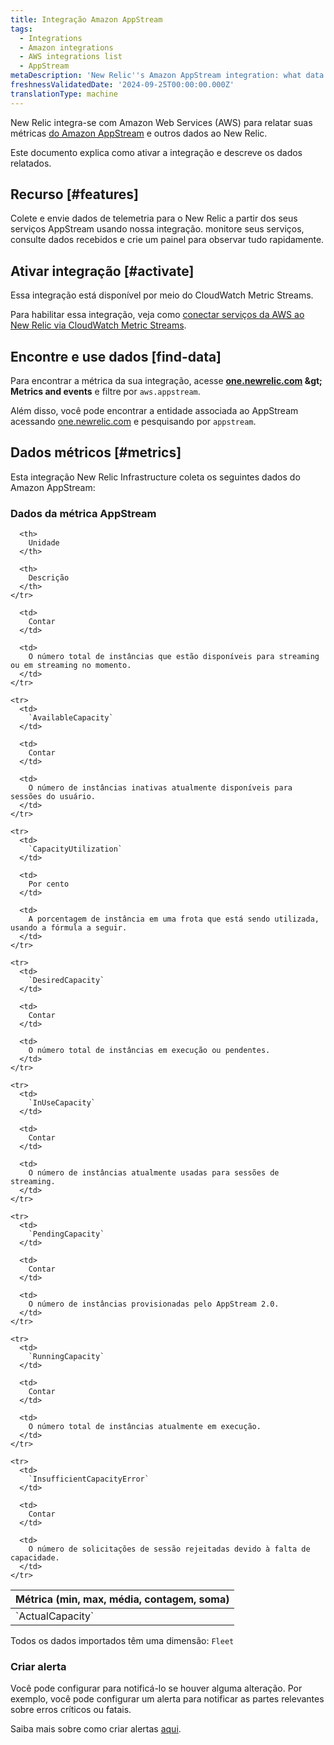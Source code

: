 ```yaml
---
title: Integração Amazon AppStream
tags:
  - Integrations
  - Amazon integrations
  - AWS integrations list
  - AppStream
metaDescription: 'New Relic''s Amazon AppStream integration: what data it reports and how to enable it.'
freshnessValidatedDate: '2024-09-25T00:00:00.000Z'
translationType: machine
---
```


New Relic integra-se com Amazon Web Services (AWS) para relatar suas métricas [do Amazon AppStream](https://aws.amazon.com/appstream2/) e outros dados ao New Relic.

Este documento explica como ativar a integração e descreve os dados relatados.

## Recurso [#features]

Colete e envie dados de telemetria para o New Relic a partir dos seus serviços AppStream usando nossa integração. monitore seus serviços, consulte dados recebidos e crie um painel para observar tudo rapidamente.

## Ativar integração [#activate]

Essa integração está disponível por meio do CloudWatch Metric Streams.

Para habilitar essa integração, veja como [conectar serviços da AWS ao New Relic via CloudWatch Metric Streams](/docs/infrastructure/amazon-integrations/connect/aws-metric-stream-setup/).

## Encontre e use dados \[find-data]

Para encontrar a métrica da sua integração, acesse <DNT>**[one.newrelic.com](https://one.newrelic.com/all-capabilities) &amp;gt; Metrics and events**</DNT> e filtre por `aws.appstream`.

Além disso, você pode encontrar a entidade associada ao AppStream acessando [one.newrelic.com](https://one.newrelic.com/all-entities) e pesquisando por `appstream`.

## Dados métricos [#metrics]

Esta integração New Relic Infrastructure coleta os seguintes dados do Amazon AppStream:

### Dados da métrica AppStream

<table>
  <thead>
    <tr>
      <th style={{ width: "220px" }}>
        Métrica (min, max, média, contagem, soma)
      </th>

      <th>
        Unidade
      </th>

      <th>
        Descrição
      </th>
    </tr>
  </thead>

  <tbody>
    <tr>
      <td>
        `ActualCapacity`
      </td>

      <td>
        Contar
      </td>

      <td>
        O número total de instâncias que estão disponíveis para streaming ou em streaming no momento.
      </td>
    </tr>

    <tr>
      <td>
        `AvailableCapacity`
      </td>

      <td>
        Contar
      </td>

      <td>
        O número de instâncias inativas atualmente disponíveis para sessões do usuário.
      </td>
    </tr>

    <tr>
      <td>
        `CapacityUtilization`
      </td>

      <td>
        Por cento
      </td>

      <td>
        A porcentagem de instância em uma frota que está sendo utilizada, usando a fórmula a seguir.
      </td>
    </tr>

    <tr>
      <td>
        `DesiredCapacity`
      </td>

      <td>
        Contar
      </td>

      <td>
        O número total de instâncias em execução ou pendentes.
      </td>
    </tr>

    <tr>
      <td>
        `InUseCapacity`
      </td>

      <td>
        Contar
      </td>

      <td>
        O número de instâncias atualmente usadas para sessões de streaming.
      </td>
    </tr>

    <tr>
      <td>
        `PendingCapacity`
      </td>

      <td>
        Contar
      </td>

      <td>
        O número de instâncias provisionadas pelo AppStream 2.0.
      </td>
    </tr>

    <tr>
      <td>
        `RunningCapacity`
      </td>

      <td>
        Contar
      </td>

      <td>
        O número total de instâncias atualmente em execução.
      </td>
    </tr>

    <tr>
      <td>
        `InsufficientCapacityError`
      </td>

      <td>
        Contar
      </td>

      <td>
        O número de solicitações de sessão rejeitadas devido à falta de capacidade.
      </td>
    </tr>
  </tbody>
</table>

Todos os dados importados têm uma dimensão: `Fleet`

### Criar alerta

Você pode configurar <InlinePopover type="alerts" />para notificá-lo se houver alguma alteração. Por exemplo, você pode configurar um alerta para notificar as partes relevantes sobre erros críticos ou fatais.

Saiba mais sobre como criar alertas [aqui](/docs/alerts-applied-intelligence/new-relic-alerts/learn-alerts/introduction-alerts/).